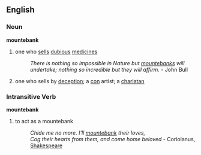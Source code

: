 ==English==

=== Noun ===
'''mountebank'''
# one who [[sell]]s [[dubious]] [[medicine]]s
#: ''There is nothing so impossible in Nature but [[mountebank]]s will undertake; nothing so incredible but they will affirm.'' - John Bull
# one who sells by [[deception]]; a [[con]] artist; a [[charlatan]]

=== Intransitive Verb ===
'''mountebank'''
# to act as a mountebank
#: ''Chide me no more. I'll [[mountebank]] their loves,<br>Cog their hearts from them, and come home beloved'' - Coriolanus, [[Shakespeare]]
